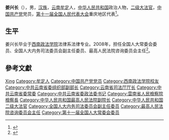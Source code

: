 '''姜兴长'''（{{bd|1946年|5月|}}），男，[[汉族|汉族]]，[[云南|云南]][[牟定|牟定]]人，[[中华人民共和国|中华人民共和国]]政治人物，[[二级大法官|二级大法官]]，[[中国共产党|中国共产党]]党员，[[第十一届全国人民代表大会|第十一届全国人民代表大会]]重庆地区代表<ref>{{cite web|author=新华网|title=第十一届全国人大代表|url=http://news.xinhuanet.com/ziliao/2008-03/03/content_7708230.htm?node=36628|publisher=新华网|accessdate=2014-01-07|archive-date=2014-01-10|archive-url=https://web.archive.org/web/20140110211415/http://news.xinhuanet.com/ziliao/2008-03/03/content_7708230.htm?node=36628|dead-url=no}}</ref>。

== 生平 ==
姜兴长毕业于[[西南政法学院|西南政法学院]]法律系法律专业。2008年，担任全国人大常委会委员、全国人大内务司法委员会副主任委员、最高人民法院咨询委员会主任<ref>{{cite news|title=全国人大代表信息-姜兴长|url=http://210.82.31.1:8084/delegate/viewDelegate.action?dbid=112099|accessdate=2013-04-05|newspaper=全国人大网|archive-url=https://web.archive.org/web/20130312152452/http://www.npc.gov.cn/delegate/viewDelegate.action?dbid=112099|archive-date=2013-03-12|dead-url=yes}}</ref>。

== 參考文獻 ==
{{Reflist}}

{{全国人大代表/11/渝}}

{{Authority control}}
{{DEFAULTSORT:Jiang姜}}
[[Category:姜姓|Xing]]
[[Category:牟定人|Category:牟定人]]
[[Category:中国共产党党员|Category:中国共产党党员]]
[[Category:西南政法学院校友|Category:西南政法学院校友]]
[[Category:中共云南省委组织部副部长|Category:中共云南省委组织部副部长]]
[[Category:云南省司法厅厅长|Category:云南省司法厅厅长]]
[[Category:中共云南省委常委|Category:中共云南省委常委]]
[[Category:中共云南省委政法委书记|Category:中共云南省委政法委书记]]
[[Category:雲南省人民檢察院檢察長|Category:雲南省人民檢察院檢察長]]
[[Category:中华人民共和国最高人民法院副院长|Category:中华人民共和国最高人民法院副院长]]
[[Category:中华人民共和国二级大法官|Category:中华人民共和国二级大法官]]
[[Category:全国人大内务司法委员会副主任委员|Category:全国人大内务司法委员会副主任委员]]
[[Category:最高人民法院咨询委员会主任|Category:最高人民法院咨询委员会主任]]
[[Category:第十一届全国人大常委会委员|Category:第十一届全国人大常委会委员]]